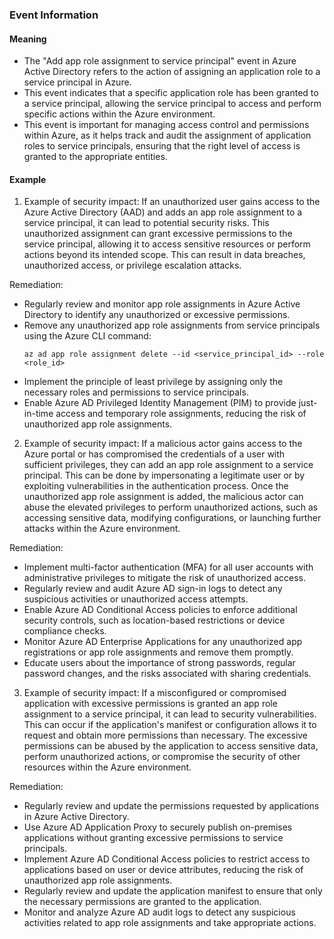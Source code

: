 
### Event Information

#### Meaning

- The "Add app role assignment to service principal" event in Azure Active Directory refers to the action of assigning an application role to a service principal in Azure.
- This event indicates that a specific application role has been granted to a service principal, allowing the service principal to access and perform specific actions within the Azure environment.
- This event is important for managing access control and permissions within Azure, as it helps track and audit the assignment of application roles to service principals, ensuring that the right level of access is granted to the appropriate entities.

#### Example

1. Example of security impact: If an unauthorized user gains access to the Azure Active Directory (AAD) and adds an app role assignment to a service principal, it can lead to potential security risks. This unauthorized assignment can grant excessive permissions to the service principal, allowing it to access sensitive resources or perform actions beyond its intended scope. This can result in data breaches, unauthorized access, or privilege escalation attacks.

Remediation:
- Regularly review and monitor app role assignments in Azure Active Directory to identify any unauthorized or excessive permissions.
- Remove any unauthorized app role assignments from service principals using the Azure CLI command:
  ```
  az ad app role assignment delete --id <service_principal_id> --role <role_id>
  ```
- Implement the principle of least privilege by assigning only the necessary roles and permissions to service principals.
- Enable Azure AD Privileged Identity Management (PIM) to provide just-in-time access and temporary role assignments, reducing the risk of unauthorized app role assignments.

2. Example of security impact: If a malicious actor gains access to the Azure portal or has compromised the credentials of a user with sufficient privileges, they can add an app role assignment to a service principal. This can be done by impersonating a legitimate user or by exploiting vulnerabilities in the authentication process. Once the unauthorized app role assignment is added, the malicious actor can abuse the elevated privileges to perform unauthorized actions, such as accessing sensitive data, modifying configurations, or launching further attacks within the Azure environment.

Remediation:
- Implement multi-factor authentication (MFA) for all user accounts with administrative privileges to mitigate the risk of unauthorized access.
- Regularly review and audit Azure AD sign-in logs to detect any suspicious activities or unauthorized access attempts.
- Enable Azure AD Conditional Access policies to enforce additional security controls, such as location-based restrictions or device compliance checks.
- Monitor Azure AD Enterprise Applications for any unauthorized app registrations or app role assignments and remove them promptly.
- Educate users about the importance of strong passwords, regular password changes, and the risks associated with sharing credentials.

3. Example of security impact: If a misconfigured or compromised application with excessive permissions is granted an app role assignment to a service principal, it can lead to security vulnerabilities. This can occur if the application's manifest or configuration allows it to request and obtain more permissions than necessary. The excessive permissions can be abused by the application to access sensitive data, perform unauthorized actions, or compromise the security of other resources within the Azure environment.

Remediation:
- Regularly review and update the permissions requested by applications in Azure Active Directory.
- Use Azure AD Application Proxy to securely publish on-premises applications without granting excessive permissions to service principals.
- Implement Azure AD Conditional Access policies to restrict access to applications based on user or device attributes, reducing the risk of unauthorized app role assignments.
- Regularly review and update the application manifest to ensure that only the necessary permissions are granted to the application.
- Monitor and analyze Azure AD audit logs to detect any suspicious activities related to app role assignments and take appropriate actions.


